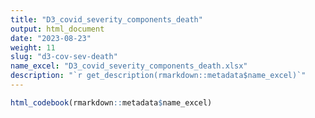 ```yaml
---
title: "D3_covid_severity_components_death"
output: html_document
date: "2023-08-23"
weight: 11
slug: "d3-cov-sev-death"
name_excel: "D3_covid_severity_components_death.xlsx"
description: "`r get_description(rmarkdown::metadata$name_excel)`"
---
```


```r
html_codebook(rmarkdown::metadata$name_excel)
```
